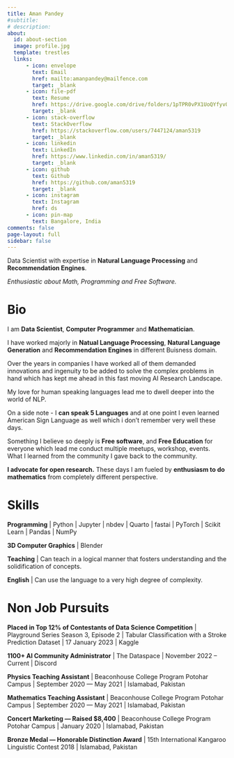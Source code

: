 ```yaml
---
title: Aman Pandey
#subtitle:
# description:  
about:
  id: about-section
  image: profile.jpg
  template: trestles
  links:
      - icon: envelope
        text: Email
        href: mailto:amanpandey@mailfence.com
        target: _blank
      - icon: file-pdf
        text: Resume
        href: https://drive.google.com/drive/folders/1pTPR0vPX1UoQYfyvQLu8Pn-Wc6hqrjGf?usp=sharing
        target: _blank
      - icon: stack-overflow
        text: StackOverflow
        href: https://stackoverflow.com/users/7447124/aman5319
        target: _blank
      - icon: linkedin
        text: LinkedIn
        href: https://www.linkedin.com/in/aman5319/
        target: _blank
      - icon: github
        text: Github
        href: https://github.com/aman5319
        target: _blank
      - icon: instagram
        text: Instagram
        href: ds
      - icon: pin-map
        text: Bangalore, India
comments: false
page-layout: full
sidebar: false
---
```

<!-- :::{#about-section} -->

Data Scientist with expertise in **Natural Language Processing** and **Recommendation Engines**.

*Enthusiastic about Math, Programming and Free Software.*
<!-- ::: -->

:::{.panel-tabset}

# Bio
  I am **Data Scientist**, **Computer Programmer** and **Mathematician**.
  
  I have worked majorly in **Natual Language Processing**, **Natural Language Generation** and 
  **Recommendation Engines** in different Buisness domain.

  Over the years in companies I have worked all of them demanded 
  innovations and ingenuity to be added to solve the complex problems in hand
  which has kept me ahead in this fast moving AI Research Landscape.

  My love for human speaking languages lead me to dwell deeper into the world of NLP.

  On a side note - I **can speak 5 Languages** and at one point I even learned American Sign Language as well which i don't remember very well these days.

  Something I believe so deeply is **Free software**, and **Free Education** for everyone which lead me conduct multiple meetups, workshop, events. What I learned from the community I gave back to the community.

  **I advocate for open research.**
  These days I am fueled by **enthusiasm to do mathematics** from completely different perspective.

# Skills

**Programming** | Python | Jupyter | nbdev | Quarto | fastai | PyTorch | Scikit Learn | Pandas | NumPy

**3D Computer Graphics** | Blender

**Teaching** | Can teach in a logical manner that fosters understanding and the solidification of concepts.

**English** | Can use the language to a very high degree of complexity.

# Non Job Pursuits
**Placed in Top 12% of Contestants of Data Science Competition** | Playground Series Season 3, Episode 2 | Tabular Classification with a Stroke Prediction Dataset | 17 January 2023 | Kaggle

**1100+ AI Community Administrator** | The Dataspace | November 2022 – Current | Discord

**Physics Teaching Assistant** | Beaconhouse College Program Potohar Campus | September 2020 — May 2021 | Islamabad, Pakistan

**Mathematics Teaching Assistant** | Beaconhouse College Program Potohar Campus | September 2020 — May 2021 | Islamabad, Pakistan

**Concert Marketing — Raised \$8,400** | Beaconhouse College Program Potohar Campus | January 2020 | Islamabad, Pakistan

**Bronze Medal — Honorable Distinction Award** | 15th International Kangaroo Linguistic Contest 2018 | Islamabad, Pakistan

:::



